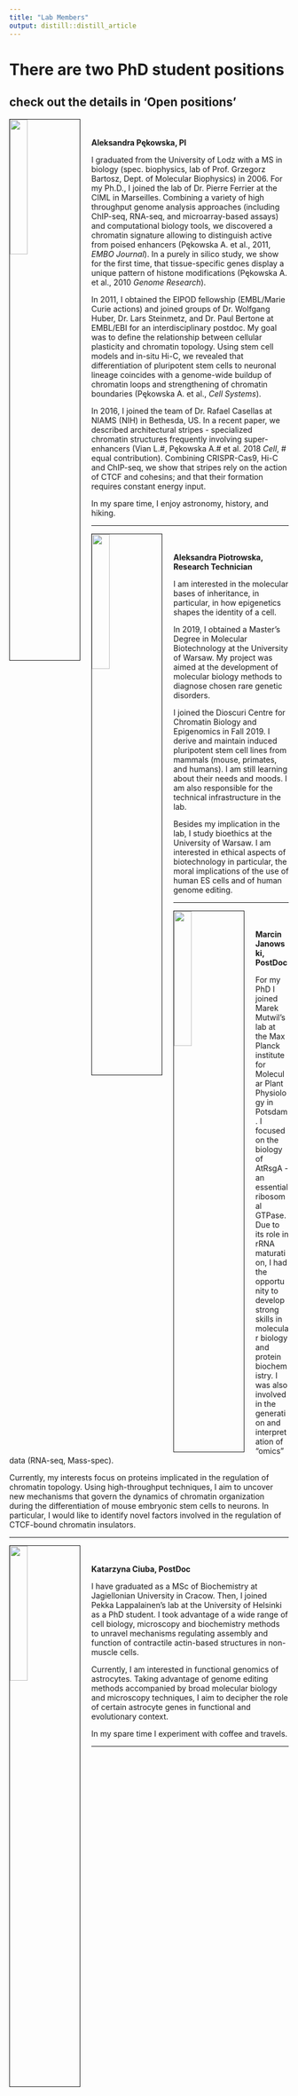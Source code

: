 ```yaml
---
title: "Lab Members"
output: distill::distill_article
---
```


<link rel="stylesheet" href="styles.css" type="text/css">


# There are **two PhD student positions** 
## check out the details in 'Open positions'


<div class = "row">

<div class = "col-md-1">


<img src="APEKOWSKA.jpg" style="width:25%; border:1px solid; margin-right: 20px" align="left">
</div>

<div class = "col-md-1">
<br><br>**Aleksandra Pękowska, PI**

I graduated from the University of Lodz with a MS in biology (spec. biophysics, lab of Prof. Grzegorz Bartosz, Dept. of Molecular Biophysics) in 2006. For my Ph.D., I joined the lab of Dr. Pierre Ferrier  at the CIML in Marseilles. Combining a variety of high throughput genome analysis approaches (including ChIP-seq, RNA-seq, and microarray-based assays) and computational biology tools, we discovered a chromatin signature allowing to distinguish active from poised enhancers (Pękowska A. et al., 2011, *EMBO Journal*). In a purely in silico study, we show for the first time, that tissue-specific genes display a unique pattern of histone modifications (Pękowska A. et al., 2010 *Genome Research*). 

In 2011, I obtained the EIPOD fellowship (EMBL/Marie Curie actions) and joined groups of Dr. Wolfgang Huber, Dr. Lars Steinmetz, and Dr. Paul Bertone at EMBL/EBI for an interdisciplinary postdoc. My goal was to define the relationship between cellular plasticity and chromatin topology. Using stem cell models and in-situ Hi-C, we revealed that differentiation of pluripotent stem cells to neuronal lineage coincides with a genome-wide buildup of chromatin loops and strengthening of chromatin boundaries (Pękowska A. et al., *Cell Systems*). 

In 2016, I joined the team of Dr. Rafael Casellas at NIAMS (NIH) in Bethesda, US. In a recent paper, we described architectural stripes - specialized chromatin structures frequently involving super-enhancers (Vian L.#, Pękowska A.# et al. 2018 *Cell*, # equal contribution). Combining CRISPR-Cas9, Hi-C and ChIP-seq, we show that stripes rely on the action of CTCF and cohesins; and that their formation requires constant energy input. 

In my spare time, I enjoy astronomy, history, and hiking.

___________________________________________

<img src="APIOTROWSKA.jpg" style="width:25%; border:1px solid; margin-right: 20px" align="left">
</div>

<div class = "col-md-1">
<br><br>**Aleksandra Piotrowska, Research Technician**

I am interested in the molecular bases of inheritance, in particular, in how epigenetics shapes the identity of a cell. 

In 2019, I obtained a Master’s Degree in Molecular Biotechnology at the University of Warsaw.  My project was aimed at the development of molecular biology methods to diagnose chosen rare genetic disorders.

I joined the Dioscuri Centre for Chromatin Biology and Epigenomics in Fall 2019. I derive and maintain induced pluripotent stem cell lines from mammals (mouse, primates, and humans). I am still learning about their needs and moods. I am also responsible for the technical infrastructure in the lab.

Besides my implication in the lab, I study bioethics at the University of Warsaw. I am interested in ethical aspects of biotechnology in particular, the moral implications of the use of human ES cells and of human genome editing. 

___________________________________________

<img src="MJANOWSKI.png" style="width:25%; border:1px solid; margin-right: 20px" align="left">
</div>

<div class = "col-md-1">
<br><br>**Marcin Janowski, PostDoc**

For my PhD I joined Marek Mutwil’s lab at the Max Planck institute for Molecular Plant Physiology in Potsdam. I focused on the biology of AtRsgA - an essential ribosomal GTPase. Due to its role in rRNA maturation, I had the opportunity to develop strong skills in molecular biology and protein biochemistry. I was also involved in the generation and interpretation of “omics” data (RNA-seq, Mass-spec).

Currently, my interests focus on proteins implicated in the regulation of chromatin topology. Using high-throughput techniques, I aim to uncover new mechanisms that govern the dynamics of chromatin organization during the differentiation of mouse embryonic stem cells to neurons. In particular, I would like to identify novel factors involved in the regulation of CTCF-bound chromatin insulators. 


___________________________________________

<img src="KCIUBA.jpg" style="width:25%; border:1px solid; margin-right: 20px" align="left">
</div>

<div class = "col-md-1">
<br><br>**Katarzyna Ciuba, PostDoc**

I have graduated as a MSc of Biochemistry at Jagiellonian University in Cracow. Then, I joined Pekka Lappalainen's lab at the University of Helsinki as a PhD student. I took advantage of a wide range of cell biology, microscopy and biochemistry methods to unravel mechanisms regulating assembly and function of contractile actin-based structures in non-muscle cells.

Currently, I am interested in functional genomics of astrocytes. Taking advantage of genome editing methods accompanied by broad molecular biology and microscopy techniques, I aim to decipher the role of certain astrocyte genes in functional and evolutionary context. 

In my spare time I experiment with coffee and travels.

</div>
</div>
___________________________________________


